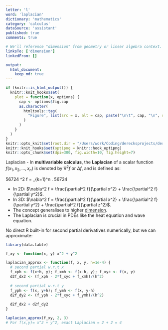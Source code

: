 ```yaml
---
letter: 'l'
word: 'laplacian'
dictionary: 'mathematics'
category: 'calculus'
dataSource: 'assistant'
published: true
comments: true

# We'll reference "dimension" from geometry or linear algebra context.
linksTo: ['dimension']
linkedFrom: []

output:
  html_document:
    keep_md: true
---
```


```r
if (knitr::is_html_output()) {
  knitr::knit_hooks$set(
    plot = function(x, options) {
      cap <- options$fig.cap
      as.character(
        htmltools::tag(
          "Figure", list(src = x, alt = cap, paste("\n\t", cap, "\n", sep=""))
        )
      )
    }
  )
}
knitr::opts_knit$set(root.dir = "/Users/work/Coding/derecksprojects/derecksnotes.com-playground/derecksnotes.com/client/src/app/dictionaries/mathematics/definitions")
knitr::knit_hooks$set(optipng = knitr::hook_optipng)
knitr::opts_chunk$set(dpi=300, fig.width=10, fig.height=7)
```

<a id="laplacian">Laplacian</a> - In **multivariable calculus**, the **Laplacian** of a scalar function $f(x_1, x_2, \dots, x_n)$ is denoted by $\nabla^2 f$ or $\Delta f$, and is defined as:

56724
\nabla^2 f = \sum_{k=1}^n \frac{\partial^2 f}{\partial x_k^2}.
56724

- In 2D: $\nabla^2 f = \frac{\partial^2 f}{\partial x^2} + \frac{\partial^2 f}{\partial y^2}$.
- In 3D: $\nabla^2 f = \frac{\partial^2 f}{\partial x^2} + \frac{\partial^2 f}{\partial y^2} + \frac{\partial^2 f}{\partial z^2}$.
- The concept generalises to higher [dimension](#dimension).  
- The Laplacian is crucial in PDEs like the heat equation and wave equation.

No direct R built-in for second partial derivatives numerically, but we can approximate:

```r
library(data.table)

f_xy <- function(x, y) x^2 + y^2

laplacian_approx <- function(f, x, y, h=1e-4) {
  # second partial w.r.t x
  f_xph <- f(x+h, y); f_xmh <- f(x-h, y); f_xyc <- f(x, y)
  d2f_dx2 <- (f_xph - 2*f_xyc + f_xmh)/(h^2)
  
  # second partial w.r.t y
  f_yph <- f(x, y+h); f_ymh <- f(x, y-h)
  d2f_dy2 <- (f_yph - 2*f_xyc + f_ymh)/(h^2)
  
  d2f_dx2 + d2f_dy2
}

laplacian_approx(f_xy, 2, 3)
# For f(x,y)= x^2 + y^2, exact Laplacian = 2 + 2 = 4
```
